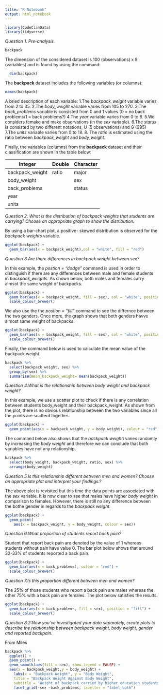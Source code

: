 ```yaml
---
title: "R Notebook"
output: html_notebook
---
```


```r
library(CodeClanData)
library(tidyverse)
```


*Question 1. Pre-analysis.*


```r
backpack
```

The dimension of the considered dataset is 100 (observations) x 9 (variables) and is found by using the command:
```r
  dim(backpack)
```


The **backpack** dataset includes the following variables (or columns):   
```r
names(backpack)
```
A bried description of each variable:
1.The *backpack_weight* variable varies from 2 to 35.
2.The *body_weight* variable varies from 105 to 270.
3.The  *back_problems* variable is consisted from 0 and 1 values (0 = no back problems/1 = back problems?)
4.The  *year* variable varies from 0 to 6.
5.We considers femake and make observations (in the *sex* variable).
6.The *status* is consisted by two different notations, U (5 observations) and G (995)
7.The *units* variable varies from 0 to 18.
8. The *ratio* is estimated using the ratio between *backpack_weight* and *body_weight*.



Finally, the variables (columns) from the **backpack** dataset and their classification are shown in the table below:

| Integer         | Double | Character |
|-----------------|--------|-----------|
| backpack_weight | ratio  | major     |
| body_weight     |        | sex       |
| back_problems   |        | status    |
| year            |        |           |
| units           |        |           |



*Question 2. What is the distribution of backpack weights that students are carrying? Choose an appropriate graph to show the distribution.*


By using a bar-chart plot, a positive- skewed distribution is observed for the *backpack weights* variable.
```r
ggplot(backpack) +
  geom_bar(aes(x = backpack_weight),col = "white", fill = "red")
```



*Question 3.Are there differences in backpack weight between sex?*

In this example, the *postion = "dodge"* command is used in order to distinguish if there are any differences between male and female students in *backpack_weights*. As shown below, both males and females carry almsot the same weight of backpacks.
```r
ggplot(backpack) +
  geom_bar(aes(x = backpack_weight, fill = sex), col = "white", position = "dodge") + 
  scale_colour_brewer()
```

We also use the the *postion = "fill"* command to see the differnce between the two genders. Once more, the graph shows that both genders havve almost same weight of backpacks.
```r
ggplot(backpack) +
  geom_bar(aes(x = backpack_weight, fill = sex), col = "white", position = "fill") + 
  scale_colour_brewer()
```


Finally, the command below is used to calculate the mean value of the backpack weight. 
```r
backpack %>% 
  select(backpack_weight, sex) %>% 
  group_by(sex) %>% 
  summarise(mean_backpack_weight= mean(backpack_weight))

```


*Question 4.What is the relationship between body weight and backpack weight?*

In this example, we use a scatter plot to check if there is any correlation between students body_weight and their backpack_weight. As shown from the plot, there is no obvious relationship between the two variables since all the points are scatterd together. 
```r
ggplot(backpack) +
  geom_point(aes(x = backpack_weight, y = body_weight), colour = "red") 
```

The command below also shows that the *backpack weight*i varies randomly by increasing the *body weight* and therefore we can conclude that both variables have not any relationship.
```r
backpack %>% 
  select(body_weight, backpack_weight, ratio, sex) %>% 
  arrange(body_weight)
```



*Question 5.Is this relationship different between men and women? Choose an appropriate plot and interpret your findings.?*

The above plot is revisited but this time the data points are associated with the *sex* variable. It is now clear to see that males have higher *body weight* in comparison to females. However, there is still no any difference between the bothe gender in regards to the *backpack weight*.
```r
ggplot(backpack) +
  geom_point(
    aes(x = backpack_weight, y = body_weight, colour = sex))
```

*Question 6.What proportion of students report back pain?*

Student that report back pain are denoted by the value of 1 whereas students without pain have value 0. 
The bar plot below shows that around 32-33% of students reported a back pain. 
```r
ggplot(backpack) +
  geom_bar(aes(x = back_problems), colour = "red") + 
  scale_colour_brewer()
```

*Question 7.Is this proportion different between men and women?*

The 25% of those students who report a back pain are males whereas the other 75% with a back pain are females. The plot below satisfies the results.

```r
ggplot(backpack) +
  geom_bar(aes(x = back_problems, fill = sex), position = "fill") + 
  scale_colour_brewer()
```


*Question 8.2:Now you’ve investigated your data separately, create plots to describe the relationship between backpack weight, body weight, gender and reported backpain.*

From Miles
```r
backpack %>% 
  ggplot() +
  geom_point() +
  geom_smooth(aes(fill = sex), show.legend = FALSE) +
  aes(x = backpack_weight,y = body_weight) +
    labs(x = "Backpack Weight", y = "Body Weight", 
    title = "Backpack Weight Against Body Weight",
    subtitle = "Weight of backpack carried by higher education students") +
    facet_grid(~sex ~back_problems, labeller = "label_both")
```


